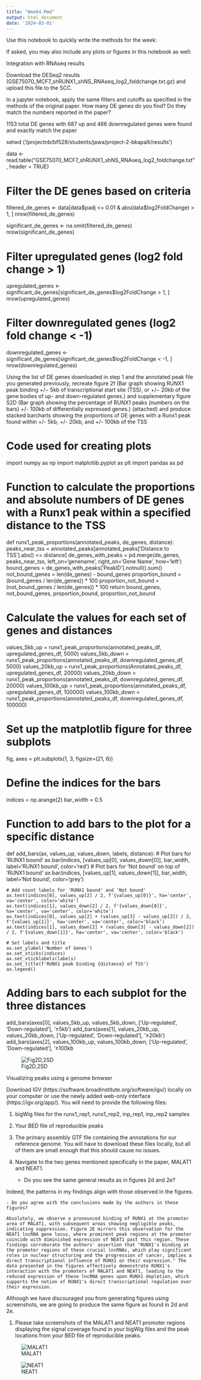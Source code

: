 ```yaml
---
title: "Week4.Rmd"
output: html_document
date: '2024-03-01'
---
```


Use this notebook to quickly write the methods for the week:






If asked, you may also include any plots or figures in this notebook as well:

Integration with RNAseq results

Download the DESeq2 results
(GSE75070_MCF7_shRUNX1_shNS_RNAseq_log2_foldchange.txt.gz) and upload this
file to the SCC.

In a jupyter notebook, apply the same filters and cutoffs as specified in
the methods of the original paper. How many DE genes do you find? Do they
match the numbers reported in the paper?
  
1153 total DE genes with 687 up and 466 downregulated genes were found and exactly match the paper 

setwd ('/projectnb/bf528/students/jawa/project-2-bkapalli/results')

data <- read.table("GSE75070_MCF7_shRUNX1_shNS_RNAseq_log2_foldchange.txt", header = TRUE)

# Filter the DE genes based on criteria
filtered_de_genes <- data[data$padj <= 0.01 & abs(data$log2FoldChange) > 1, ]
nrow(filtered_de_genes)

significant_de_genes <- na.omit(filtered_de_genes)
nrow(significant_de_genes)

# Filter upregulated genes (log2 fold change > 1)
upregulated_genes <- significant_de_genes[significant_de_genes$log2FoldChange > 1, ]
nrow(upregulated_genes)

# Filter downregulated genes (log2 fold change < -1)
downregulated_genes <- significant_de_genes[significant_de_genes$log2FoldChange < -1, ]
nrow(downregulated_genes)


Using the list of DE genes downloaded in step 1 and the annotated peak
file you generated previously, recreate figure 2f (Bar graph showing RUNX1 peak binding +/− 5kb of transcriptional start site (TSS), or +/− 20kb of the gene bodies of up- and down-regulated genes.) and supplementary figure
S2D (Bar graph showing the percentage of RUNX1 peaks (numbers on the bars) +/- 100kb of differentially expressed genes.) (attached) and produce stacked barcharts showing the proportions of DE genes with a
Runx1 peak found within +/- 5kb, +/- 20kb, and +/- 100kb of the TSS

# Code used for creating plots

import numpy as np
import matplotlib.pyplot as plt
import pandas as pd

# Function to calculate the proportions and absolute numbers of DE genes with a Runx1 peak within a specified distance to the TSS
def runx1_peak_proportions(annotated_peaks, de_genes, distance):
    peaks_near_tss = annotated_peaks[annotated_peaks['Distance to TSS'].abs() <= distance]
    de_genes_with_peaks = pd.merge(de_genes, peaks_near_tss, left_on='genename', right_on='Gene Name', how='left')
    bound_genes = de_genes_with_peaks['PeakID'].notnull().sum()
    not_bound_genes = len(de_genes) - bound_genes
    proportion_bound = (bound_genes / len(de_genes)) * 100
    proportion_not_bound = (not_bound_genes / len(de_genes)) * 100
    return bound_genes, not_bound_genes, proportion_bound, proportion_not_bound

# Calculate the values for each set of genes and distances
values_5kb_up = runx1_peak_proportions(annotated_peaks_df, upregulated_genes_df, 5000)
values_5kb_down = runx1_peak_proportions(annotated_peaks_df, downregulated_genes_df, 5000)
values_20kb_up = runx1_peak_proportions(Annotated_peaks_df, upregulated_genes_df, 20000)
values_20kb_down = runx1_peak_proportions(annotated_peaks_df, downregulated_genes_df, 20000)
values_100kb_up = runx1_peak_proportions(annotated_peaks_df, upregulated_genes_df, 100000)
values_100kb_down = runx1_peak_proportions(annotated_peaks_df, downregulated_genes_df, 100000)

# Set up the matplotlib figure for three subplots
fig, axes = plt.subplots(1, 3, figsize=(21, 6))

# Define the indices for the bars
indices = np.arange(2)
bar_width = 0.5

# Function to add bars to the plot for a specific distance
def add_bars(ax, values_up, values_down, labels, distance):
    # Plot bars for 'RUNX1 bound'
    ax.bar(indices, [values_up[0], values_down[0]], bar_width, label='RUNX1 bound', color='red')
    # Plot bars for 'Not bound' on top of 'RUNX1 bound'
    ax.bar(indices, [values_up[1], values_down[1]], bar_width, label='Not bound', color='grey')

    # Add count labels for 'RUNX1 bound' and 'Not bound'
    ax.text(indices[0], values_up[2] / 2, f'{values_up[0]}', ha='center', va='center', color='white')
    ax.text(indices[1], values_down[2] / 2, f'{values_down[0]}', ha='center', va='center', color='white')
    ax.text(indices[0], values_up[2] + (values_up[3] - values_up[2]) / 2, f'{values_up[1]}', ha='center', va='center', color='black')
    ax.text(indices[1], values_down[2] + (values_down[3] - values_down[2]) / 2, f'{values_down[1]}', ha='center', va='center', color='black')

    # Set labels and title
    ax.set_ylabel('Number of Genes')
    ax.set_xticks(indices)
    ax.set_xticklabels(labels)
    ax.set_title(f'RUNX1 peak binding {distance} of TSS')
    ax.legend()

# Adding bars to each subplot for the three distances
add_bars(axes[0], values_5kb_up, values_5kb_down, ['Up-regulated', 'Down-regulated'], '±5kb')
add_bars(axes[1], values_20kb_up, values_20kb_down, ['Up-regulated', 'Down-regulated'], '±20kb')
add_bars(axes[2], values_100kb_up, values_100kb_down, ['Up-regulated', 'Down-regulated'], '±100kb






![Fig2D,2SD](/projectnb/bf528/students/bkapalli/project-2-bkapalli/Fig2D,2SD.jpeg)






Visualizing peaks using a genome browser

Download IGV (https://software.broadinstitute.org/software/igv/) locally on your computer or use the newly added web-only interface (https://igv.org/app/). You will need to provide the following files:

1. bigWig files for the runx1_rep1, runx1_rep2, inp_rep1, inp_rep2 samples

2. Your BED file of reproducible peaks

3. The primary assembly GTF file containing the annotations for our 
  reference genome.
You will have to download these files locally, but all of them are small enough that this should cause no issues.

1. Navigate to the two genes mentioned specifically in the paper, 
  MALAT1 and NEAT1. 
    - Do you see the same general results as in figures 2d and 2e?

Indeed, the patterns in my findings align with those observed in the figures.

    - Do you agree with the conclusions made by the authors in these figures?

    Absolutely, we observe a pronounced binding of RUNX1 at the promoter area of MALAT1, with subsequent areas showing negligible peaks, indicating suppression. Figure 2E mirrors this observation for the NEAT1 lncRNA gene locus, where prominent peak regions at the promoter coincide with diminished expression of NEAT1 past this region. These findings corroborate the authors' assertion that "RUNX1's binding at the promoter regions of these crucial lncRNAs, which play significant roles in nuclear structuring and the progression of cancer, implies a direct transcriptional influence of RUNX1 on their expression." The data presented in the figures effectively demonstrate RUNX1's interaction with the promoters of MALAT1 and NEAT1, leading to the reduced expression of these lncRNA genes upon RUNX1 depletion, which supports the notion of RUNX1's direct transcriptional regulation over their expression.

Although we have discouraged you from generating figures using screenshots, we are going to produce the same figure as found in 2d and 2e.

1. Please take screenshots of the MALAT1 and NEAT1 promoter regions
  displaying the signal coverage found in your bigWig files and the peak
  locations from your BED file of reproducible peaks.

![MALAT1](/projectnb/bf528/students/bkapalli/project-2-bkapalli/MALAT1.jpeg)

![NEAT1](/projectnb/bf528/students/bkapalli/project-2-bkapalli/NEAT1.jpeg)


